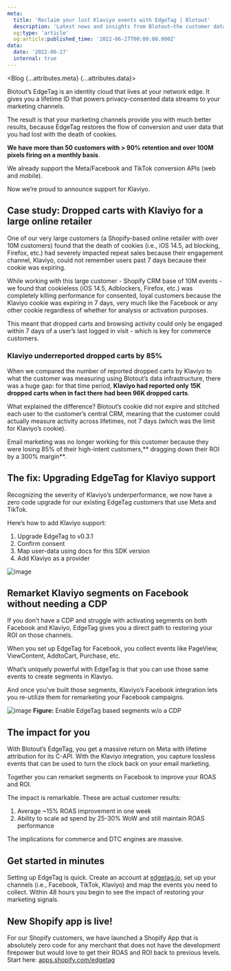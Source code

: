 ```yaml
---
meta:
  title: 'Reclaim your lost Klaviyo events with EdgeTag | Blotout'
  description: 'Latest news and insights from Blotout—the customer data platform reimagined for the trusted enterprise.'
  og:type: 'article'
  og:article:published_time: '2022-06-27T00:00:00.000Z'
data:
  date: '2022-06-27'
  internal: true
---
```




<Blog {...attributes.meta} {...attributes.data}>

Blotout’s EdgeTag is an identity cloud that lives at your network edge. It gives you a lifetime ID that powers privacy-consented data streams to your marketing channels.

The result is that your marketing channels provide you with much better results, because EdgeTag restores the flow of conversion and user data that you had lost with the death of cookies.

**We have more than 50 customers with > 90% retention and over 100M pixels firing on a monthly basis**.

We already support the Meta/Facebook and TikTok conversion APIs (web and mobile).

Now we’re proud to announce support for Klaviyo.

## Case study: Dropped carts with Klaviyo for a large online retailer

One of our very large customers (a Shopify-based online retailer with over 10M customers) found that the death of cookies (i.e., iOS 14.5, ad blocking, Firefox, etc.) had severely impacted repeat sales because their engagement channel, Klaviyo, could not remember users past 7 days because their cookie was expiring.

While working with this large customer - Shopify CRM base of 10M events - we found that cookieless (iOS 14.5, Adblockers, Firefox, etc.) was completely killing performance for consented, loyal customers because the Klaviyo cookie was expiring in 7 days, very much like the Facebook or any other cookie regardless of whether for analysis or activation purposes.

This meant that dropped carts and browsing activity could only be engaged within 7 days of a user’s last logged in visit - which is key for commerce customers.

### Klaviyo underreported dropped carts by 85%

When we compared the number of reported dropped carts by Klaviyo to what the customer was measuring using Blotout’s data infrastructure, there was a huge gap: for that time period, **Klaviyo had reported only 15K dropped carts when in fact there had been 96K dropped carts**.

What explained the difference? Blotout’s cookie did not expire and stitched each user to the customer’s central CRM, meaning that the customer could actually measure activity across lifetimes, not 7 days (which was the limit for Klaviyo’s cookie).

Email marketing was no longer working for this customer because they were losing 85% of their high-intent customers,** dragging down their ROI by a 300% margin**.

## The fix: Upgrading EdgeTag for Klaviyo support

Recognizing the severity of Klaviyo’s underperformance, we now have a zero code upgrade for our existing EdgeTag customers that use Meta and TikTok.

Here’s how to add Klaviyo support:

1. Upgrade EdgeTag to v0.3.1
2. Confirm consent
3. Map user-data using docs for this SDK version
4. Add Klaviyo as a provider

![image](/img/blog/klaviyo-support-edgetag/image1.png)

## Remarket Klaviyo segments on Facebook without needing a CDP

If you don’t have a CDP and struggle with activating segments on both Facebook and Klaviyo, EdgeTag gives you a direct path to restoring your ROI on those channels.

When you set up EdgeTag for Facebook, you collect events like PageView, ViewContent, AddtoCart, Purchase, etc.

What’s uniquely powerful with EdgeTag is that you can use those same events to create segments in Klaviyo.

And once you’ve built those segments, Klaviyo’s Facebook integration lets you re-utilize them for remarketing your Facebook campaigns.

![image](/img/blog/klaviyo-support-edgetag/image2.png)
<span className='caption'>**Figure:** Enable EdgeTag based segments w/o a CDP</span>

## The impact for you

With Blotout’s EdgeTag, you get a massive return on Meta with lifetime attribution for its C-API. With the Klaviyo integration, you capture lossless events that can be used to turn the clock back on your email marketing.

Together you can remarket segments on Facebook to improve your ROAS and ROI.

The impact is remarkable. These are actual customer results:

1. Average ~15% ROAS improvement in one week
2. Ability to scale ad spend by 25-30% WoW and still maintain ROAS performance

The implications for commerce and DTC engines are massive.

## Get started in minutes

Setting up EdgeTag is quick. Create an account at [edgetag.io](https://edgetag.io), set up your channels (i.e., Facebook, TikTok, Klaviyo) and map the events you need to collect. Within 48 hours you begin to see the impact of restoring your marketing signals.

## New Shopify app is live!

For our Shopify customers, we have launched a Shopify App that is absolutely zero code for any merchant that does not have the development firepower but would love to get their ROAS and ROI back to previous levels. Start here: [apps.shopify.com/edgetag](https://apps.shopify.com/edgetag)

</Blog>
